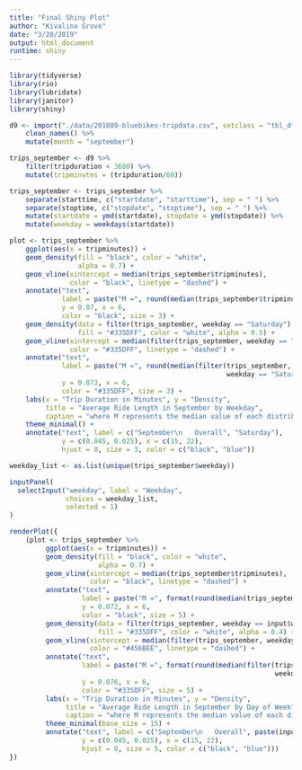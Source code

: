```yaml
---
title: "Final Shiny Plot"
author: "Kivalina Grove"
date: "3/20/2019"
output: html_document
runtime: shiny
---
```


```r
library(tidyverse)
library(rio)
library(lubridate)
library(janitor)
library(shiny)

d9 <- import("./data/201809-bluebikes-tripdata.csv", setclass = "tbl_df") %>%
    clean_names() %>%
    mutate(month = "september")

trips_september <- d9 %>%
    filter(tripduration < 3600) %>%
    mutate(tripminutes = (tripduration/60))

trips_september <- trips_september %>%
    separate(starttime, c("startdate", "starttime"), sep = " ") %>%
    separate(stoptime, c("stopdate", "stoptime"), sep = " ") %>%
    mutate(startdate = ymd(startdate), stopdate = ymd(stopdate)) %>%
    mutate(weekday = weekdays(startdate))
```

```r
plot <- trips_september %>%
    ggplot(aes(x = tripminutes)) +
    geom_density(fill = "black", color = "white",
                 alpha = 0.7) +
    geom_vline(xintercept = median(trips_september$tripminutes), 
               color = "black", linetype = "dashed") +
    annotate("text", 
             label = paste("M =", round(median(trips_september$tripminutes), 2)), 
             y = 0.07, x = 6, 
             color = "black", size = 3) +
    geom_density(data = filter(trips_september, weekday == "Saturday"), 
                 fill = "#335DFF", color = "white", alpha = 0.5) +
    geom_vline(xintercept = median(filter(trips_september, weekday == "Saturday")$tripminutes),
               color = "#335DFF", linetype = "dashed") +
    annotate("text", 
             label = paste("M =", round(median(filter(trips_september, 
                                                      weekday == "Saturday")$tripminutes), 2)), 
             y = 0.073, x = 6, 
             color = "#335DFF", size = 3) +
    labs(x = "Trip Duration in Minutes", y = "Density", 
         title = "Average Ride Length in September by Weekday",
         caption = "where M represents the median value of each distribution", size = 5) +
    theme_minimal() +
    annotate("text", label = c("September\n   Overall", "Saturday"),
             y = c(0.045, 0.025), x = c(15, 22), 
             hjust = 0, size = 3, color = c("black", "blue"))

weekday_list <- as.list(unique(trips_september$weekday))
```

```r
inputPanel(
  selectInput("weekday", label = "Weekday",
              choices = weekday_list,
              selected = 1)
)
```

```r
renderPlot({
    (plot <- trips_september %>%
         ggplot(aes(x = tripminutes)) +
         geom_density(fill = "black", color = "white",
                      alpha = 0.7) +
         geom_vline(xintercept = median(trips_september$tripminutes), 
                    color = "black", linetype = "dashed") +
         annotate("text", 
                  label = paste("M =", format(round(median(trips_september$tripminutes), 2), nsmall = 2)), 
                  y = 0.072, x = 6, 
                  color = "black", size = 5) +
         geom_density(data = filter(trips_september, weekday == input$weekday), 
                      fill = "#335DFF", color = "white", alpha = 0.4) +
         geom_vline(xintercept = median(filter(trips_september, weekday == input$weekday)$tripminutes),
                    color = "#456BEE", linetype = "dashed") +
         annotate("text", 
                  label = paste("M =", format(round(median(filter(trips_september, 
                                                                  weekday == input$weekday)$tripminutes), 2), nsmall = 2)), 
                  y = 0.076, x = 6, 
                  color = "#335DFF", size = 5) +
         labs(x = "Trip Duration in Minutes", y = "Density", 
              title = "Average Ride Length in September by Day of Week",
              caption = "where M represents the median value of each distribution") +
         theme_minimal(base_size = 15) +
         annotate("text", label = c("September\n   Overall", paste(input$weekday)),
                  y = c(0.045, 0.025), x = c(15, 22), 
                  hjust = 0, size = 5, color = c("black", "blue")))
})
    

```


